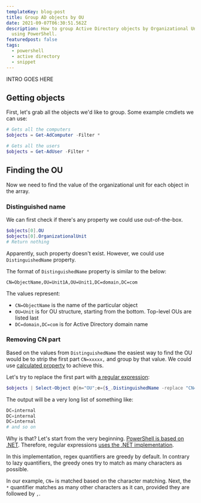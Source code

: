 ```yaml
---
templateKey: blog-post
title: Group AD objects by OU
date: 2021-09-07T06:30:51.562Z
description: How to group Active Directory objects by Organizational Unit (OU)
  using PowerShell.
featuredpost: false
tags:
  - powershell
  - active directory
  - snippet
---
```

INTRO GOES HERE

## Getting objects

First, let's grab all the objects we'd like to group. Some example cmdlets we can use:

```powershell
# Gets all the computers
$objects = Get-AdComputer -Filter *

# Gets all the users
$objects = Get-AdUser -Filter *
```

## Finding the OU

Now we need to find the value of the organizational unit for each object in the array.

### Distinguished name

We can first check if there's any property we could use out-of-the-box.

```powershell
$objects[0].OU
$objects[0].OrganizationalUnit
# Return nothing
```

Apparently, such property doesn't exist. However, we could use `DistinguishedName` property.

The format of `DistinguishedName` property is similar to the below:

```
CN=ObjectName,OU=Unit1A,OU=Unit1,DC=domain,DC=com
```

The values represent:

* `CN=ObjectName` is the name of the particular object
* `OU=Unit` is for OU structure, starting from the bottom. Top-level OUs are listed last
* `DC=domain,DC=com` is for Active Directory domain name

### Removing CN part

Based on the values from `DistinguishedName` the easiest way to find the OU would be to strip the first part `CN=xxxxx,` and group by that value. We could use [calculated property](https://docs.microsoft.com/en-us/powershell/module/microsoft.powershell.core/about/about_calculated_properties?view=powershell-7.1) to achieve this.

Let's try to replace the first part with [a regular expression](https://docs.microsoft.com/en-us/powershell/module/microsoft.powershell.core/about/about_regular_expressions?view=powershell-7.1):

```powershell
$objects | Select-Object @{n="OU";e={$_.DistinguishedName -replace "CN=.*,",""}}
```

The output will be a very long list of something like:

```powershell
DC=internal
DC=internal
DC=internal
# and so on
```

Why is that? Let's start from the very beginning. [PowerShell is based on .NET](https://www.oreilly.com/library/view/professional-windows-powershell/9780471946939/9780471946939_windows_powershell_and_the_.net_framewor.html). Therefore, regular expressions [uses the .NET implementation](https://www.johndcook.com/blog/powershell_perl_regex/).

In this implementation, regex quantifiers are greedy by default. In contrary to lazy quantifiers, the greedy ones try to match as many characters as possible.

In our example, `CN=` is matched based on the character matching. Next, the `*` quantifier matches as many other characters as it can, provided they are followed by `,`.